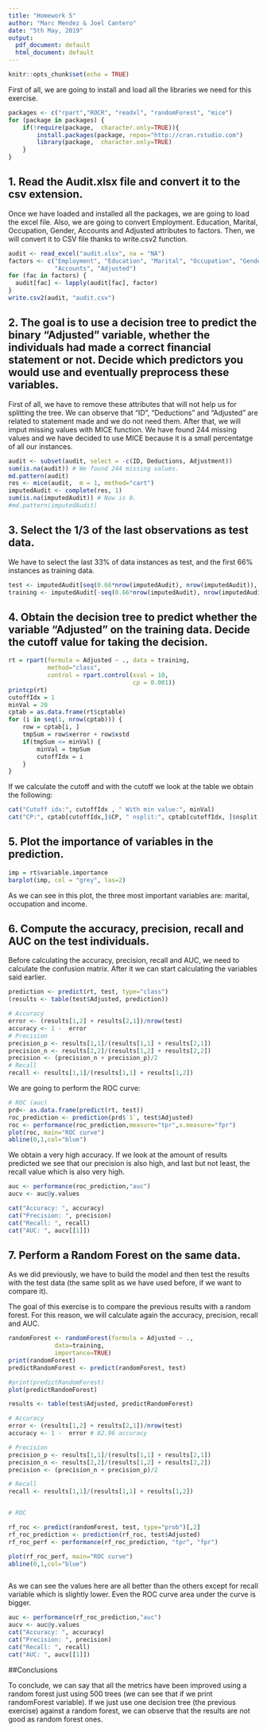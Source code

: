 ```yaml
---
title: "Homework 5"
author: "Marc Mendez & Joel Cantero"
date: "5th May, 2019"
output:
  pdf_document: default
  html_document: default
---
```


```r
knitr::opts_chunk$set(echo = TRUE)

```


First of all, we are going to install and load all the libraries we need for this exercise.

```r
packages <- c("rpart","ROCR", "readxl", "randomForest", "mice")
for (package in packages) {
    if(!require(package,  character.only=TRUE)){
        install.packages(package, repos="http://cran.rstudio.com")
        library(package,  character.only=TRUE)
    } 
}
```

## 1. Read the Audit.xlsx file and convert it to the csv extension.

Once we have loaded and installed all the packages, we are going to load the excel file. Also, we are going to convert Employment. Education, Marital, Occupation, Gender, Accounts and Adjusted attributes to factors. Then, we will convert it to CSV file thanks to write.csv2 function.

```r
audit <- read_excel("audit.xlsx", na = "NA")
factors <- c("Employment", "Education", "Marital", "Occupation", "Gender",
             "Accounts", "Adjusted")
for (fac in factors) {
  audit[fac] <- lapply(audit[fac], factor)
}
write.csv2(audit, "audit.csv")
```


## 2. The goal is to use a decision tree to predict the binary "Adjusted" variable, whether the individuals had made a correct financial statement or not. Decide which predictors you would use and eventually preprocess these variables.

First of all, we have to remove these attributes that will not help us for splitting the tree. We can observe that "ID", "Deductions" and "Adjusted" are related to statement made and we do not need them. After that, we will imput missing values with MICE function. We have found 244 missing values and we have decided to use MICE because it is a small percentatge of all our instances.

```r
audit <- subset(audit, select = -c(ID, Deductions, Adjustment))
sum(is.na(audit)) # We found 244 missing values.
md.pattern(audit)
res <- mice(audit,  m = 1, method="cart")
imputedAudit <- complete(res, 1)
sum(is.na(imputedAudit)) # Now is 0.
#md.pattern(imputedAudit)
```

## 3. Select the 1/3 of the last observations as test data.

We have to select the last 33% of data instances as test, and the first 66% instances as training data. 

```r
test <- imputedAudit[seq(0.66*nrow(imputedAudit), nrow(imputedAudit)), ]
training <- imputedAudit[-seq(0.66*nrow(imputedAudit), nrow(imputedAudit)), ]
```

## 4. Obtain the decision tree to predict whether the variable "Adjusted" on the training data. Decide the cutoff value for taking the decision.
```r

rt = rpart(formula = Adjusted ~ ., data = training,
           method="class",
           control = rpart.control(xval = 10,
                                   cp = 0.001))
printcp(rt)
cutoffIdx = 1
minVal = 20         
cptab = as.data.frame(rt$cptable)
for (i in seq(1, nrow(cptab))) {
    row = cptab[i, ]
    tmpSum = row$xerror + row$xstd
    if(tmpSum <= minVal) {
        minVal = tmpSum
        cutoffIdx = i
    }
}
```
If we calculate the cutoff and with the cutoff we look at the table we obtain the following:
```r
cat("Cutoff idx:", cutoffIdx , " With min value:", minVal)
cat("CP:", cptab[cutoffIdx,]$CP, " nsplit:", cptab[cutoffIdx, ]$nsplit, "rel error:",cptab[cutoffIdx, ]$`rel error`, "xerror:", cptab[cutoffIdx, ]$xerror, "xstd:", cptab[cutoffIdx, ]$xstd )
```

## 5. Plot the importance of variables in the prediction.
```r
imp = rt$variable.importance
barplot(imp, col = "grey", las=2)
```

As we can see in this plot, the three most important variables are: marital, occupation and income. 

## 6. Compute the accuracy, precision, recall and AUC on the test individuals.
Before calculating the accuracy, precision, recall and AUC, we need to calculate the confusion matrix. After it we can start calculating the variables said earlier.
```r
prediction <- predict(rt, test, type="class")
(results <- table(test$Adjusted, prediction))

# Accuracy
error <- (results[1,2] + results[2,1])/nrow(test) 
accuracy <- 1 -  error 
# Precision 
precision_p <- results[1,1]/(results[1,1] + results[2,1])
precision_n <- results[2,2]/(results[1,2] + results[2,2])
precision <- (precision_n + precision_p)/2
# Recall
recall <- results[1,1]/(results[1,1] + results[1,2])
```
We are going to perform the ROC curve:
```r
# ROC (auc)
prd<- as.data.frame(predict(rt, test)) 
roc_prediction <- prediction(prd$`1`, test$Adjusted)
roc <- performance(roc_prediction,measure="tpr",x.measure="fpr")
plot(roc, main="ROC curve")
abline(0,1,col="blue")
```



We obtain a very high accuracy. If we look at the amount of results predicted we see that our precision is also high, and last but not least, the recall value which is also very high.
```r
auc <- performance(roc_prediction,"auc")
aucv <- auc@y.values

cat("Accuracy: ", accuracy)
cat("Precision: ", precision)
cat("Recall: ", recall)
cat("AUC: ", aucv[[1]])
```



## 7. Perform a Random Forest on the same data.

As we did previously, we have to build the model and then test the results with the test data (the same split as we have used before, if we want to compare it).

The goal of this exercise is to compare the previous results with a random forest. For this reason, we will calculate again the accuracy, precision, recall and AUC.

```r
randomForest <- randomForest(formula = Adjusted ~ .,
             data=training,
             importance=TRUE)
print(randomForest)
predictRandomForest <- predict(randomForest, test)

#print(predictRandomForest)
plot(predictRandomForest)

results <- table(test$Adjusted, predictRandomForest)

# Accuracy
error <- (results[1,2] + results[2,1])/nrow(test) 
accuracy <- 1 -  error # 82.96 accuracy

# Precision 
precision_p <- results[1,1]/(results[1,1] + results[2,1])
precision_n <- results[2,2]/(results[1,2] + results[2,2])
precision <- (precision_n + precision_p)/2

# Recall
recall <- results[1,1]/(results[1,1] + results[1,2])


# ROC

rf_roc <- predict(randomForest, test, type="prob")[,2]
rf_roc_prediction <- prediction(rf_roc, test$Adjusted)
rf_roc_perf <- performance(rf_roc_prediction, "tpr", "fpr")

plot(rf_roc_perf, main="ROC curve")
abline(0,1,col="blue")



```
As we can see the values here are all better than the others except for recall variable  which is slightly lower. Even the ROC curve area under the curve is bigger.
```r
auc <- performance(rf_roc_prediction,"auc")
aucv <- auc@y.values
cat("Accuracy: ", accuracy)
cat("Precision: ", precision)
cat("Recall: ", recall)
cat("AUC: ", aucv[[1]])
```

##Conclusions

To conclude, we can say that all the metrics have been improved using a random forest just using 500 trees (we can see that if we print randomForest variable). If we just use one decision tree (the previous exercise) against a random forest, we can observe that the results are not good as random forest ones. 
